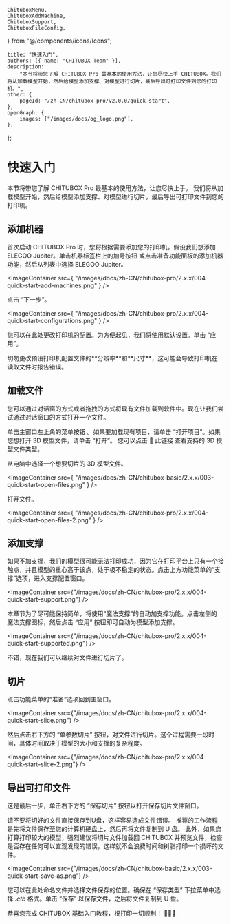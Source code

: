 	ChituboxMenu,
	ChituboxAddMachine,
	ChituboxSupport,
	ChituboxFileConfig,
} from "@/components/icons/Icons";

	title: "快速入门",
	authors: [{ name: "CHITUBOX Team" }],
	description:
		"本节将带您了解 CHITUBOX Pro 最基本的使用方法，让您尽快上手 CHITUBOX。我们将从加载模型开始，然后给模型添加支撑、对模型进行切片，最后导出可打印文件到您的打印机。",
	other: {
		pageId: "/zh-CN/chitubox-pro/v2.0.0/quick-start",
	},
	openGraph: {
		images: ["/images/docs/og_logo.png"],
	},
};

# 快速入门

本节将带您了解 CHITUBOX Pro 最基本的使用方法，让您尽快上手。 我们将从加载模型开始，然后给模型添加支撑、对模型进行切片，最后导出可打印文件到您的打印机。

## 添加机器

首次启动 CHITUBOX Pro 时，您将根据需要添加您的打印机。假设我们想添加 ELEGOO Jupiter。单击机器标签栏上的加号按钮 <ChituboxAddMachine size={24} />或点击<Link href="/zh-CN/chitubox-pro/latest/user-interface/function-menu#准备功能面板">准备功能面板</Link>的添加机器功能，然后从列表中选择 ELEGOO Jupiter。

<ImageContainer
	src={
		"/images/docs/zh-CN/chitubox-pro/2.x.x/004-quick-start-add-machines.png"
	}
/>

点击 “下一步”。

<ImageContainer
	src={
		"/images/docs/zh-CN/chitubox-pro/2.x.x/004-quick-start-configurations.png"
	}
/>

您可以在此处更改打印机的配置。为方便起见，我们将使用默认设置。单击 “应用”。

<Admonition type="warning" title="警告">
	切勿更改预设打印机配置文件的**分辨率**和**尺寸**，这可能会导致打印机在读取文件时报告错误。
</Admonition>

## 加载文件

您可以通过对话窗的方式或者拖拽的方式将现有文件加载到软件中。现在让我们尝试通过对话窗口的方式打开一个文件。

单击主窗口左上角的菜单按钮 <ChituboxMenu size={24} />。如果要加载现有项目，请单击 “打开项目”。如果您想打开 3D 模型文件，请单击 “打开”。 您可以点击 <Link href="/zh-CN/chitubox-pro/latest/file#3d-网格文件">🔗 此链接</Link> 查看支持的 3D 模型文件类型。

从电脑中选择一个想要切片的 3D 模型文件。

<ImageContainer
	src={
		"/images/docs/zh-CN/chitubox-basic/2.x.x/003-quick-start-open-files.png"
	}
/>

打开文件。

<ImageContainer
	src={
		"/images/docs/zh-CN/chitubox-pro/2.x.x/004-quick-start-open-files-2.png"
	}
/>

## 添加支撑

如果不加支撑，我们的模型很可能无法打印成功，因为它在打印平台上只有一个接触点，并且模型的重心高于该点，处于极不稳定的状态。点击上方<Link href="/zh-CN/chitubox-pro/latest/user-interface/function-menu">功能菜单</Link>的“支撑”选项，进入支撑配置窗口。

<ImageContainer
	src={"/images/docs/zh-CN/chitubox-pro/2.x.x/004-quick-start-support.png"}
/>

本章节为了尽可能保持简单，将使用“魔法支撑”的自动加支撑功能。点击左侧的 <MagicSupport />魔法支撑图标，然后点击 “应用” 按钮即可自动为模型添加支撑。

<ImageContainer
	src={"/images/docs/zh-CN/chitubox-pro/2.x.x/004-quick-start-supported.png"}
/>

不错，现在我们可以继续对文件进行切片了。

## 切片

点击功能菜单的“准备”选项回到主窗口。

<ImageContainer
	src={"/images/docs/zh-CN/chitubox-pro/2.x.x/004-quick-start-slice.png"}
/>

然后点击右下方的 “单参数切片” 按钮，对文件进行切片。这个过程需要一段时间，具体时间取决于模型的大小和支撑的复杂程度。

<ImageContainer
	src={"/images/docs/zh-CN/chitubox-pro/2.x.x/004-quick-start-slice-2.png"}
/>

## 导出可打印文件

这是最后一步，单击右下方的 “保存切片” 按钮以打开保存切片文件窗口。

<Admonition type="warning" title="警告">
	请不要将切好的文件直接保存到U盘，这样容易造成文件错误。
	推荐的工作流程是先将文件保存至您的计算机硬盘上，然后再将文件复制到 U 盘。
	此外，如果您打算打印较大的模型，强烈建议将切片文件加载回 CHITUBOX
	并预览文件，检查是否存在任何可以直观发现的错误，这样就不会浪费时间和树脂打印一个损坏的文件。
</Admonition>

<ImageContainer
	src={"/images/docs/zh-CN/chitubox-basic/2.x.x/003-quick-start-save-as.png"}
/>

您可以在此处命名文件并选择文件保存的位置。确保在 “保存类型” 下拉菜单中选择 _.ctb_ 格式。单击 “保存” 以保存文件，之后将文件复制到 U 盘。

恭喜您完成 CHITUBOX 基础入门教程，祝打印一切顺利！ 🎉🎉🎉
